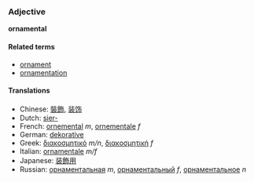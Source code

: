===Adjective===
'''ornamental'''

====Related terms====
*[[ornament]]
*[[ornamentation]]

====Translations====
*Chinese: [[裝飾]], [[装饰]]
*Dutch: [[sier-]]
*French: [[ornemental]] ''m'', [[ornementale]] ''f''
*German: [[dekorative]]
*Greek: [[διακοσμητικό]] ''m/n'', [[διακοσμητική]] ''f''
*Italian: [[ornamentale]] ''m/f''
*Japanese: [[装飾用]]
*Russian: [[орнаментальная]] ''m'', [[орнаментальный]] ''f'', [[орнаментальное]] ''n''
